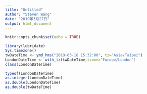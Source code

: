 ```yaml
---
title: "Untitled"
author: "Steven Wang"
date: "2019年3月27日"
output: html_document
---
```


```r
knitr::opts_chunk$set(echo = TRUE)
```

```r
library(lubridate)
Sys.timezone()
twDateTime <- ymd_hms("2019-03-18 15:32:00", tz="Asia/Taipei")
LondonDateTime <- with_tz(twDateTime,tzone="Europe/London")
class(LondonDateTime)
```

```r
typeof(LondonDateTime)
as.integer(LondonDateTime)
as.double(LondonDateTime)
as.double(twDateTime)
```

